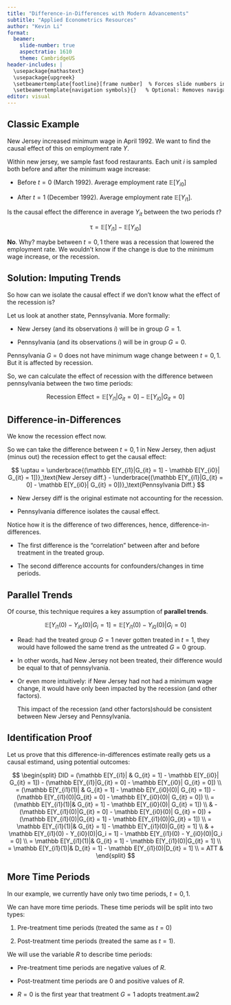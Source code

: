 ```yaml
---
title: "Difference-in-Differences with Modern Advancements"
subtitle: "Applied Econometrics Resources"
author: "Kevin Li"
format:
  beamer:
    slide-number: true
    aspectratio: 1610
    theme: CambridgeUS
header-includes: |
  \usepackage{mathastext}
  \usepackage{upgreek}
  \setbeamertemplate{footline}[frame number]  % Forces slide numbers in footline
  \setbeamertemplate{navigation symbols}{}   % Optional: Removes navigation symbols
editor: visual
---
```


## Classic Example

New Jersey increased minimum wage in April 1992. We want to find the causal effect of this on employment rate $Y$.

Within new jersey, we sample fast food restaurants. Each unit $i$ is sampled both before and after the minimum wage increase:

-   Before $t=0$ (March 1992). Average employment rate $\mathbb E[Y_{i0}]$

-   After $t = 1$ (December 1992). Average employment rate $\mathbb E[Y_{i1}]$.

Is the causal effect the difference in average $Y_{it}$ between the two periods $t$?

$$
\uptau = \mathbb E[Y_{i1}] - \mathbb E[Y_{i0}]
$$

**No**. Why? maybe between $t=0, 1$ there was a recession that lowered the employment rate. We wouldn't know if the change is due to the minimum wage increase, or the recession.

## Solution: Imputing Trends

So how can we isolate the causal effect if we don't know what the effect of the recession is?

Let us look at another state, Pennsylvania. More formally:

-   New Jersey (and its observations $i$) will be in group $G=1$.

-   Pennsylvania (and its observations $i$) will be in group $G=0$.

Pennsylvania $G = 0$ does not have minimum wage change between $t=0, 1$. But it is affected by recession.

So, we can calculate the effect of recession with the difference between pennsylvania between the two time periods:

$$
\text{Recession Effect} = \mathbb E[Y_{i1}|G_{it} = 0] - \mathbb E[Y_{i0}| G_{it} = 0]
$$

## Difference-in-Differences

We know the recession effect now.

So we can take the difference between $t=0,1$ in New Jersey, then adjust (minus out) the recession effect to get the causal effect:

$$
\uptau = \underbrace{(\mathbb E[Y_{i1}|G_{it} = 1] - \mathbb E[Y_{i0}| G_{it} = 1])}_\text{New Jersey diff.} - \underbrace{(\mathbb E[Y_{i1}|G_{it} = 0] - \mathbb E[Y_{i0}| G_{it} = 0])}_\text{Pennsylvania Diff.}
$$

-   New Jersey diff is the original estimate not accounting for the recession.

-   Pennsylvania difference isolates the causal effect.

Notice how it is the difference of two differences, hence, difference-in-differences.

-   The first difference is the "correlation" between after and before treatment in the treated group.

-   The second difference accounts for confounders/changes in time periods.

## Parallel Trends

Of course, this technique requires a key assumption of **parallel trends**.

$$
\mathbb E[Y_{i1}(0) - Y_{i0}(0)|G_i = 1] = \mathbb E[Y_{i1}(0) - Y_{i0}(0)|G_i = 0]
$$

-   Read: had the treated group $G=1$ never gotten treated in $t=1$, they would have followed the same trend as the untreated $G=0$ group.

-   In other words, had New Jersey not been treated, their difference would be equal to that of pennsylvania.

-   Or even more intuitively: if New Jersey had not had a minimum wage change, it would have only been impacted by the recession (and other factors).

    This impact of the recession (and other factors)should be consistent between New Jersey and Pennsylvania.

## Identification Proof

Let us prove that this difference-in-differences estimate really gets us a causal estimand, using potential outcomes:

$$
\begin{split}
DID = (\mathbb E[Y_{i1}| & G_{it} = 1] - \mathbb E[Y_{i0}| G_{it} = 1]) - (\mathbb E[Y_{i1}|G_{it} = 0] - \mathbb E[Y_{i0}| G_{it} = 0]) \\
= (\mathbb E[Y_{i1}(1)| & G_{it} = 1] - \mathbb E[Y_{i0}(0)| G_{it} = 1]) - (\mathbb E[Y_{i1}(0)|G_{it} = 0] - \mathbb E[Y_{i0}(0)| G_{it} = 0]) \\
= (\mathbb E[Y_{i1}(1)|& G_{it} = 1] - \mathbb E[Y_{i0}(0)| G_{it} = 1]) \\ & - (\mathbb E[Y_{i1}(0)|G_{it} = 0] - \mathbb E[Y_{i0}(0)| G_{it} = 0]) + (\mathbb E[Y_{i1}(0)|G_{it} = 1] - \mathbb E[Y_{i1}(0)|G_{it} = 1]) \\
= \mathbb E[Y_{i1}(1)|& G_{it} = 1]  - \mathbb E[Y_{i1}(0)|G_{it} = 1] \\ & + \mathbb E[Y_{i1}(0) - Y_{i0}(0)|G_i = 1] - \mathbb E[Y_{i1}(0) - Y_{i0}(0)|G_i = 0] \\
= \mathbb E[Y_{i1}(1)|& G_{it} = 1]  - \mathbb E[Y_{i1}(0)|G_{it} = 1] \\
= \mathbb E[Y_{i1}(1)|& D_{it} = 1]  - \mathbb E[Y_{i1}(0)|D_{it} = 1] \\
= ATT &
\end{split}
$$

## More Time Periods

In our example, we currently have only two time periods, $t=0,1$.

We can have more time periods. These time periods will be split into two types:

1.  Pre-treatment time periods (treated the same as $t=0$)

2.  Post-treatment time periods (treated the same as $t=1$).

We will use the variable $R$ to describe time periods:

-   Pre-treatment time periods are negative values of $R$.

-   Post-treatment time periods are 0 and positive values of $R$.

-   $R = 0$ is the first year that treatment $G=1$ adopts treatment.aw2